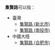 '''集賢路'''可以指：
* 臺灣
** [[集賢路_(新北市)|集賢路 (新北市)]]
** [[集賢路_(南投市)|集賢路 (南投市)]]
* 中國大陸
** [[集賢路_(合肥市)|集賢路 (合肥市)]]

{{disambig|J|Cat=三字亞洲路名消歧義}}